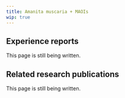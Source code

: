 ---
title: Amanita muscaria + MAOIs
wip: true
---

## Experience reports

This page is still being written.

## Related research publications

This page is still being written.

